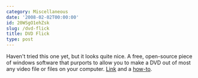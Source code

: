 ```yaml
---
category: Miscellaneous
date: '2008-02-02T00:00:00'
id: 20WSgO1ehZsk
slug: /dvd-flick
title: DVD Flick
type: post
---
```


Haven't tried this one yet, but it looks quite nice. A free,
open-source piece of windows software that purports to allow you to
make a DVD out of most any video file or files on your computer.
[Link](http://www.dvdflick.net/) and a
[how-to](http://lifehacker.com/software/dvds/hack-attack-burn-almost-any-video-file-to-a-playable-dvd-232322.php).